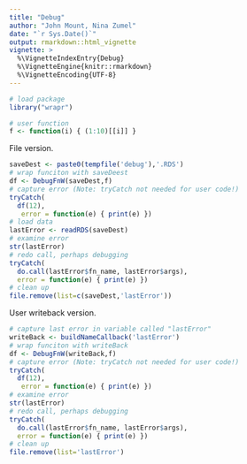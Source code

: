 ```yaml
---
title: "Debug"
author: "John Mount, Nina Zumel"
date: "`r Sys.Date()`"
output: rmarkdown::html_vignette
vignette: >
  %\VignetteIndexEntry{Debug}
  %\VignetteEngine{knitr::rmarkdown}
  %\VignetteEncoding{UTF-8}
---
```


```r
# load package
library("wrapr")

# user function
f <- function(i) { (1:10)[[i]] }
```

File version.

```r
saveDest <- paste0(tempfile('debug'),'.RDS')
# wrap funciton with saveDeest
df <- DebugFnW(saveDest,f)
# capture error (Note: tryCatch not needed for user code!)
tryCatch(
  df(12),
   error = function(e) { print(e) })
# load data
lastError <- readRDS(saveDest)
# examine error
str(lastError)
# redo call, perhaps debugging
tryCatch(
  do.call(lastError$fn_name, lastError$args),
  error = function(e) { print(e) })
# clean up
file.remove(list=c(saveDest,'lastError'))
```

User writeback version.

```r
# capture last error in variable called "lastError"
writeBack <- buildNameCallback('lastError')
# wrap funciton with writeBack
df <- DebugFnW(writeBack,f)
# capture error (Note: tryCatch not needed for user code!)
tryCatch(
  df(12),
   error = function(e) { print(e) })
# examine error
str(lastError)
# redo call, perhaps debugging
tryCatch(
  do.call(lastError$fn_name, lastError$args),
  error = function(e) { print(e) })
# clean up
file.remove(list='lastError')
```
